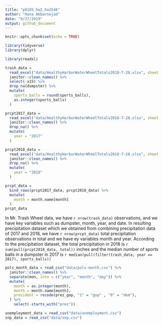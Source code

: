 ```yaml
---
title: "p8105_hw2_ha2546"
author: "Hana Akbarnejad"
date: "9/27/2019"
output: github_document
---
```


```r
knitr::opts_chunk$set(echo = TRUE)

library(tidyverse)
library(dplyr)
```

```r

library(readxl)

trash_data = 
  read_excel("data/HealthyHarborWaterWheelTotals2018-7-28.xlsx", sheet = "Mr. Trash Wheel") %>% 
  janitor::clean_names() %>% 
  select(-x15) %>% 
  drop_na(dumpster) %>% 
  mutate(
    sports_balls = round(sports_balls),
    as.integer(sports_balls)
  )

```

```r

prcpt2017_data = 
  read_excel("data/HealthyHarborWaterWheelTotals2018-7-28.xlsx", sheet = "2017 Precipitation", skip = 1) %>% 
  janitor::clean_names() %>% 
  drop_na() %>% 
  mutate(
    year = "2017"
  )

prcpt2018_data = 
  read_excel("data/HealthyHarborWaterWheelTotals2018-7-28.xlsx", sheet = "2018 Precipitation", skip = 1) %>% 
  janitor::clean_names() %>% 
  drop_na() %>% 
  mutate(
    year = "2018"
  )

prcpt_data =
  bind_rows(prcpt2017_data, prcpt2018_data) %>%
  mutate(
    month = month.name[month]
  )
prcpt_data
```

In Mr. Trash Wheel data, we have `r nrow(trash_data)` observations, and we have key variables such as dumpster, month, year, and date. In resulting precipitation dataset which we obtained from combining precipitation data of 2017 and 2018, we have `r nrow(prcpt_data)` total precipitation observations in total and we have ey variables month and year. According to the precipitation dataset, the total precipitation in 2018 is `r sum(pull(prcpt2018_data, total))` inches and the median number of sports balls in a dumpster in 2017 is `r median(pull(filter(trash_data, year == 2017), sports_balls))`

```r

pols_month_data = read_csv("data/pols-month.csv") %>% 
  janitor::clean_names() %>%
  separate(mon, into = c("year", "month", "day")) %>% 
  mutate(
    month = as.integer(month),
    month = month.name[month],
    president = recode(prez_gop, "1" = "gop" , "0" = "dem"),
  ) %>% 
    select(-starts_with("prez"))

unemployment_data = read_csv("data/unemployment.csv")
snp_data = read_csv("data/snp.csv")


```

